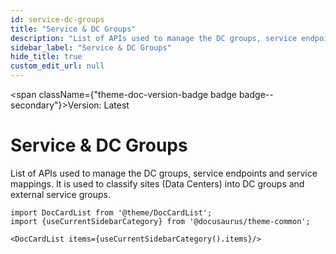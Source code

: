 ```yaml
---
id: service-dc-groups
title: "Service & DC Groups"
description: "List of APIs used to manage the DC groups, service endpoints and service mappings. It is used to classify sites (Data Centers) into DC groups and external service groups."
sidebar_label: "Service & DC Groups"
hide_title: true
custom_edit_url: null
---
```



<span className={"theme-doc-version-badge badge badge--secondary"}>Version: Latest</span>

<h1 className={"openapi__heading"}>Service & DC Groups</h1>



List of APIs used to manage the DC groups, service endpoints and service mappings. It is used to classify sites (Data Centers) into DC groups and external service groups.



```mdx-code-block
import DocCardList from '@theme/DocCardList';
import {useCurrentSidebarCategory} from '@docusaurus/theme-common';

<DocCardList items={useCurrentSidebarCategory().items}/>
```
      